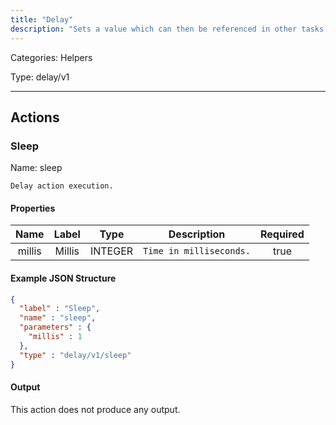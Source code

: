 ```yaml
---
title: "Delay"
description: "Sets a value which can then be referenced in other tasks."
---
```



Categories: Helpers


Type: delay/v1

<hr />




## Actions


### Sleep
Name: sleep

`Delay action execution.`

#### Properties

|      Name       |      Label     |     Type     |     Description     | Required |
|:---------------:|:--------------:|:------------:|:-------------------:|:--------:|
| millis | Millis | INTEGER | `Time in milliseconds.` | true |

#### Example JSON Structure
```json
{
  "label" : "Sleep",
  "name" : "sleep",
  "parameters" : {
    "millis" : 1
  },
  "type" : "delay/v1/sleep"
}
```

#### Output

This action does not produce any output.






